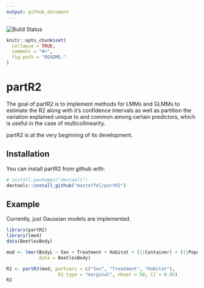 ```yaml
---
output: github_document
---
```


![Build Status](https://travis-ci.org/mastoffel/partR2.svg?branch=master)
<!-- README.md is generated from README.Rmd. Please edit that file -->

```r
knitr::opts_chunk$set(
  collapse = TRUE,
  comment = "#>",
  fig.path = "README-"
)
```

# partR2

The goal of partR2 is to implement methods for LMMs and GLMMs to estimate the R2 
along with it's confidence intervals as well as partition the variation explained unique to and common
among certain predictors, which is useful in the case of multicollinearity.

partR2 is at the very beginning of its development. 

## Installation

You can install partR2 from github with:

```r
# install.packages("devtools")
devtools::install_github("mastoffel/partR2")
```

## Example

Currently, just Gaussian models are implemented.

```r
library(partR2)
library(lme4)
data(BeetlesBody)

mod <- lmer(BodyL ~ Sex + Treatment + Habitat + (1|Container) + (1|Population),
            data = BeetlesBody)

R2 <- partR2(mod, partvars = c("Sex", "Treatment", "Habitat"),
                   R2_type = "marginal", nboot = 50, CI = 0.95)
R2
```
